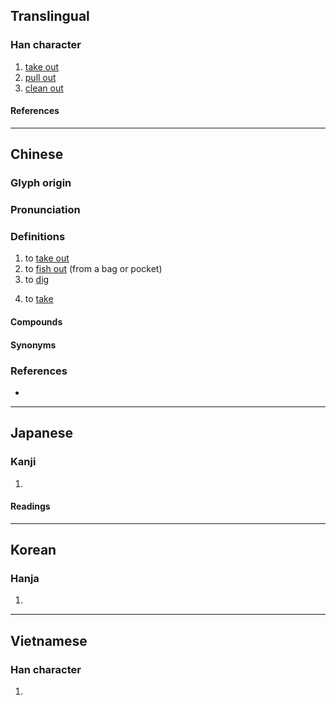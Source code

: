 {{also|搯}}
{{character info/new}}
==Translingual==

===Han character===
{{Han char|rn=64|rad=手|as=08|sn=11|four=57020|canj=QPOU|ids=⿰扌匋}}

# [[take out]]
# [[pull out]]
# [[clean out]]

====References====
{{Han ref|kx=0437.090|dkj=12251|dj=0786.130|hdz=31902.060|uh=638F}}

----

==Chinese==
{{zh-forms}}

===Glyph origin===
{{Han etym}}

===Pronunciation===
{{zh-pron
|m=tāo
|c=tou4,tou1
|h=pfs=
|md=dò̤
|mn=qz:tho͘/xm,zz:tho
|w=
|mc=y
|oc=y
|cat=
}}

===Definitions===
{{zh-hanzi}}

# to [[take out]]
# to [[fish out]] (from a bag or pocket)
# to [[dig]]
# {{lb|zh|Min Dong}} to [[take]]

====Compounds====
{{zh-der|掏澄|掏心|掏問|掏摸|掏腰包|掏錢|掏空|掏出|自掏腰包}}

====Synonyms====
{{zh-dial|拿}}

===References===
* {{R:yue:Hanzi}}

{{zh-cat|Elementary}}

----

==Japanese==

===Kanji===
{{ja-kanji|grade=|rs=手08}}

# {{defn|lang=ja|sort=手08}}

====Readings====
{{ja-readings
|goon=どう
|kanon=とう
|kun=えら-ぶ, す-る
}}

----

==Korean==

===Hanja===
{{ko-hanja|도}}

# {{defn|lang=ko|sort=手08}}

----

==Vietnamese==

===Han character===
{{vi-readings|rs=手08|reading=đào}}

# {{defn|lang=vi|sort=手08}}